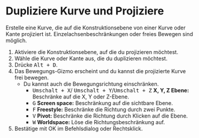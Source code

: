 
# Dupliziere Kurve und Projiziere

<Reference shortcut="Alt + D" command="Duplicate Curve and Project" button="Links von der Befehlsleiste" />

Erstelle eine Kurve, die auf die Konstruktionsebene von einer Kurve oder Kante projiziert ist. Einzelachsenbeschränkungen oder freies Bewegen sind möglich.

1. Aktiviere die Konstruktionsebene, auf die du projizieren möchtest.
2. Wähle die Kurve oder Kante aus, die du duplizieren möchtest.
3. Drücke <kbd>Alt + D</kbd>.
4. Das Bewegungs-Gizmo erscheint und du kannst die projizierte Kurve frei bewegen.
   - Du kannst auch die Bewegungsrichtung einschränken.
      - <kbd>Umschalt + X</kbd>/ <kbd>Umschalt + Y</kbd>/<kbd>Umschalt + Z</kbd> **X, Y, Z Ebene:** Beschränke auf die X, Y oder Z-Ebene.
      - <kbd>G</kbd> **Screen space:** Beschränkung auf die sichtbare Ebene.
      - <kbd>F</kbd> **Freestyle:** Beschränke die Richtung durch zwei Punkte.
      - <kbd>V</kbd> **Pivot:** Beschränke die Richtung durch Klicken auf die Ebene.
      - <kbd>W</kbd> **Worldspace:** Löse die Richtungsbeschränkung auf.
5. Bestätige mit OK im Befehlsdialog oder Rechtsklick.
